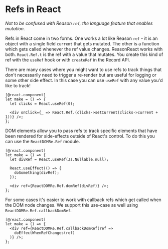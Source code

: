 
# Refs in React

_Not to be confused with Reason `ref`, the language feature that enables mutation_.

Refs in React come in two forms. One works a lot like Reason `ref` - it is an object with a single field `current` that gets mutated. The other is a function which gets called whenever the ref value changes. ReasonReact works with both. `React.Ref.t` is the ref with a value that mutates. You create this kind of ref with the  `useRef` hook or with `createRef` in the Record API.

There are many cases where you might want to use refs to track things that don't necessarily need to trigger a re-render but are useful for logging or some other side effect. In this case you can use `useRef` with any value you'd like to track!

```reason
[@react.component]
let make = () => {
  let clicks = React.useRef(0);

  <div onClick={_ => React.Ref.(clicks->setCurrent(clicks->current + 1))} />;
};
```

DOM elements allow you to pass refs to track specific elements that have been rendered for side-effects outside of React's control. To do this you can use the `ReactDOMRe.Ref` module.

```reason
[@react.component]
let make = () => {
  let divRef = React.useRef(Js.Nullable.null);

  React.useEffect(() => {
    doSomething(divRef);
  });

  <div ref={ReactDOMRe.Ref.domRef(divRef)} />;
};
```

For some cases it's easier to work with callback refs which get called when the DOM node changes. We support this use-case as well using `ReactDOMRe.Ref.callbackDomRef`.

```reason
[@react.component]
let make = () => {
  <div ref={ReactDOMRe.Ref.callbackDomRef(ref =>
    doEffectWhenRefChanges(ref)
  )} />;
};
```

